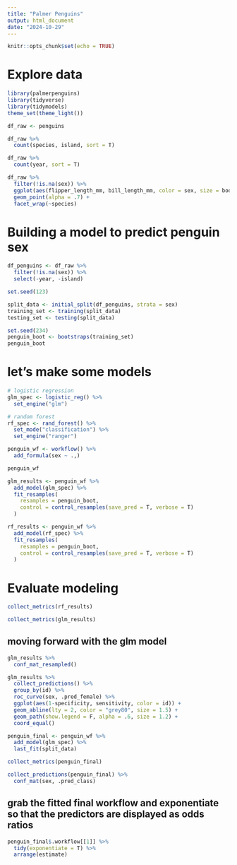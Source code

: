 ```yaml
---
title: "Palmer Penguins"
output: html_document
date: "2024-10-29"
---
```


```r
knitr::opts_chunk$set(echo = TRUE)
```

# Explore data

```r
library(palmerpenguins)
library(tidyverse)
library(tidymodels)
theme_set(theme_light())

df_raw <- penguins
```

```r
df_raw %>% 
  count(species, island, sort = T)

df_raw %>% 
  count(year, sort = T)

df_raw %>% 
  filter(!is.na(sex)) %>% 
  ggplot(aes(flipper_length_mm, bill_length_mm, color = sex, size = body_mass_g)) +
  geom_point(alpha = .7) + 
  facet_wrap(~species)

```

# Building a model to predict penguin sex
```r
df_penguins <- df_raw %>% 
  filter(!is.na(sex)) %>% 
  select(-year, -island)

set.seed(123)

split_data <- initial_split(df_penguins, strata = sex)
training_set <- training(split_data)
testing_set <- testing(split_data)

set.seed(234)
penguin_boot <- bootstraps(training_set)
penguin_boot

```

# let's make some models
```r
# logistic regression
glm_spec <- logistic_reg() %>% 
  set_engine("glm")

# random forest
rf_spec <- rand_forest() %>% 
  set_mode("classification") %>% 
  set_engine("ranger")

```

```r
penguin_wf <- workflow() %>% 
  add_formula(sex ~ .,)

penguin_wf
```

```r
glm_results <- penguin_wf %>% 
  add_model(glm_spec) %>% 
  fit_resamples(
    resamples = penguin_boot,
    control = control_resamples(save_pred = T, verbose = T)
  )

rf_results <- penguin_wf %>% 
  add_model(rf_spec) %>% 
  fit_resamples(
    resamples = penguin_boot,
    control = control_resamples(save_pred = T, verbose = T)
  )

```

# Evaluate modeling
```r
collect_metrics(rf_results)

collect_metrics(glm_results)
```

## moving forward with the glm model
```r
glm_results %>% 
  conf_mat_resampled()
```

```r
glm_results %>% 
  collect_predictions() %>% 
  group_by(id) %>% 
  roc_curve(sex, .pred_female) %>% 
  ggplot(aes(1-specificity, sensitivity, color = id)) + 
  geom_abline(lty = 2, color = "grey80", size = 1.5) +
  geom_path(show.legend = F, alpha = .6, size = 1.2) +
  coord_equal()
```

```r
penguin_final <- penguin_wf %>% 
  add_model(glm_spec) %>% 
  last_fit(split_data)

collect_metrics(penguin_final)
```

```r
collect_predictions(penguin_final) %>% 
  conf_mat(sex, .pred_class)
```

## grab the fitted final workflow and exponentiate so that the predictors are displayed as odds ratios
```r
penguin_final$.workflow[[1]] %>% 
  tidy(exponentiate = T) %>% 
  arrange(estimate)

```








